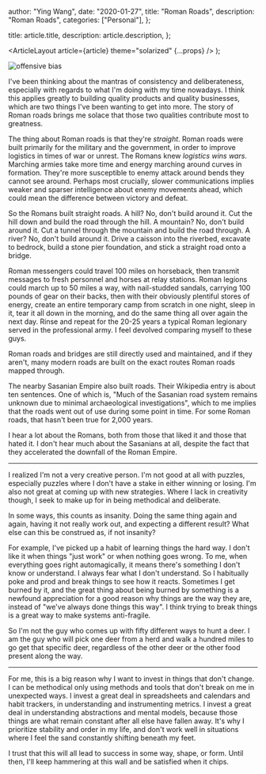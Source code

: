 
  author: "Ying Wang",
  date: "2020-01-27",
  title: "Roman Roads",
  description: "Roman Roads",
  categories: ["Personal"],
};

  title: article.title,
  description: article.description,
};

  <ArticleLayout article={article} theme="solarized" {...props} />
);

![offensive bias](/img/posts/2020/01/27/roman_roads_1.png)

I've been thinking about the mantras of consistency and deliberateness,
especially with regards to what I'm doing with my time nowadays. I think this
applies greatly to building quality products and quality businesses, which are
two things I've been wanting to get into more. The story of Roman roads brings
me solace that those two qualities contribute most to greatness.

The thing about Roman roads is that they're _straight_. Roman roads were built
primarily for the military and the government, in order to improve logistics in
times of war or unrest. The Romans knew _logistics wins wars_. Marching armies
take more time and energy marching around curves in formation. They're more
susceptible to enemy attack around bends they cannot see around. Perhaps most
crucially, slower communications implies weaker and sparser intelligence about
enemy movements ahead, which could mean the difference between victory and
defeat.

So the Romans built straight roads. A hill? No, don't build around it. Cut the
hill down and build the road through the hill. A mountain? No, don't build
around it. Cut a tunnel through the mountain and build the road through. A
river? No, don't build around it. Drive a caisson into the riverbed, excavate to
bedrock, build a stone pier foundation, and stick a straight road onto a bridge.

Roman messengers could travel 100 miles on horseback, then transmit messages to
fresh personnel and horses at relay stations. Roman legions could march up to 50
miles a way, with nail-studded sandals, carrying 100 pounds of gear on their
backs, then with their obviously plentiful stores of energy, create an entire
temporary camp from scratch in one night, sleep in it, tear it all down in the
morning, and do the same thing all over again the next day. Rinse and repeat for
the 20-25 years a typical Roman legionary served in the professional army. I
feel devolved comparing myself to these guys.

Roman roads and bridges are still directly used and maintained, and if they
aren't, many modern roads are built on the exact routes Roman roads mapped
through.

The nearby Sasanian Empire also built roads. Their Wikipedia entry is about ten
sentences. One of which is, "Much of the Sasanian road system remains unknown
due to minimal archaeological investigations", which to me implies that the
roads went out of use during some point in time. For some Roman roads, that
hasn't been true for 2,000 years.

I hear a lot about the Romans, both from those that liked it and those that
hated it. I don't hear much about the Sasanians at all, despite the fact that
they accelerated the downfall of the Roman Empire.

---

I realized I'm not a very creative person. I'm not good at all with puzzles,
especially puzzles where I don't have a stake in either winning or losing. I'm
also not great at coming up with new strategies. Where I lack in creativity
though, I seek to make up for in being methodical and deliberate.

In some ways, this counts as insanity. Doing the same thing again and again,
having it not really work out, and expecting a different result? What else can
this be construed as, if not insanity?

For example, I've picked up a habit of learning things the hard way. I don't
like it when things "just work" or when nothing goes wrong. To me, when
everything goes right automagically, it means there's something I don't know or
understand. I always fear what I don't understand. So I habitually poke and prod
and break things to see how it reacts. Sometimes I get burned by it, and the
great thing about being burned by something is a newfound appreciation for a
good reason why things are the way they are, instead of "we've always done
things this way". I think trying to break things is a great way to make systems
anti-fragile.

So I'm not the guy who comes up with fifty different ways to hunt a deer. I am
the guy who will pick one deer from a herd and walk a hundred miles to go get
that specific deer, regardless of the other deer or the other food present along
the way.

---

For me, this is a big reason why I want to invest in things that don't change. I
can be methodical only using methods and tools that don't break on me in
unexpected ways. I invest a great deal in spreadsheets and calendars and habit
trackers, in understanding and instrumenting metrics. I invest a great deal in
understanding abstractions and mental models, because those things are what
remain constant after all else have fallen away. It's why I prioritize stability
and order in my life, and don't work well in situations where I feel the sand
constantly shifting beneath my feet.

I trust that this will all lead to success in some way, shape, or form. Until
then, I'll keep hammering at this wall and be satisfied when it chips.
